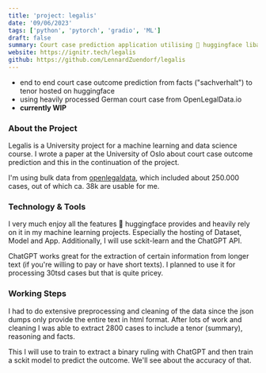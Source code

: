 ```yaml
---
title: 'project: legalis'
date: '09/06/2023'
tags: ['python', 'pytorch', 'gradio', 'ML']
draft: false
summary: Court case prediction application utilising 🤗 huggingface libaries, gradio and pytorch
website: https://ignitr.tech/legalis
github: https://github.com/LennardZuendorf/legalis
---
```

- end to end court case outcome prediction from facts ("sachverhalt") to tenor hosted on huggingface
- using heavily processed German court case from OpenLegalData.io
- **currently WIP**

### About the Project
Legalis is a University project for a machine learning and data science course. I wrote a paper at the University of Oslo about court case outcome prediction and this in the continuation of the project.

I'm using bulk data from [openlegaldata](https:\\openlegaldata.io), which included about 250.000 cases, out of which ca. 38k are usable for me.

### Technology & Tools
I very much enjoy all the features 🤗 huggingface provides and heavily rely on it in my machine learning projects. Especially the hosting of Dataset, Model and App. Additionally, I will use sckit-learn and the ChatGPT API.

ChatGPT works great for the extraction of certain information from longer text (if you're willing to pay or have short texts). I planned to use it for processing 30tsd cases but that is quite pricey.

### Working Steps
I had to do extensive preprocessing and cleaning of the data since the json dumps only provide the entire text in html format. After lots of work and cleaning I was able to extract 2800 cases to include a tenor (summary), reasoning and facts.

This I will use to train to extract a binary ruling with ChatGPT and then train a sckit model to predict the outcome. We'll see about the accuracy of that.

